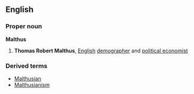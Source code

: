 ==English==
===Proper noun===
{{wikipediapar|Thomas Malthus}}
'''Malthus'''
# '''Thomas Robert Malthus''', [[English]] [[demographer]] and [[political economist]]
===Derived terms===
*[[Malthusian]]
*[[Malthusianism]]